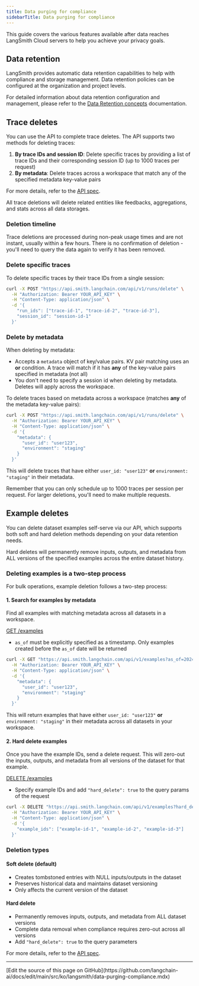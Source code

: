 ```yaml
---
title: Data purging for compliance
sidebarTitle: Data purging for compliance
---
```


This guide covers the various features available after data reaches LangSmith Cloud servers to help you achieve your privacy goals.

## Data retention

LangSmith provides automatic data retention capabilities to help with compliance and storage management. Data retention policies can be configured at the organization and project levels.

For detailed information about data retention configuration and management, please refer to the [Data Retention concepts](/langsmith/administration-overview#data-retention) documentation.

## Trace deletes

You can use the API to complete trace deletes. The API supports two methods for deleting traces:

1. **By trace IDs and session ID**: Delete specific traces by providing a list of trace IDs and their corresponding session ID (up to 1000 traces per request)
2. **By metadata**: Delete traces across a workspace that match any of the specified metadata key-value pairs

For more details, refer to the [API spec](https://api.smith.langchain.com/redoc#tag/run/operation/delete_runs_api_v1_runs_delete_post).

<Warning>
All trace deletions will delete related entities like feedbacks, aggregations, and stats across all data storages.
</Warning>

### Deletion timeline

Trace deletions are processed during non-peak usage times and are not instant, usually within a few hours. There is no confirmation of deletion - you'll need to query the data again to verify it has been removed.

### Delete specific traces

To delete specific traces by their trace IDs from a single session:

```bash
curl -X POST "https://api.smith.langchain.com/api/v1/runs/delete" \
  -H "Authorization: Bearer YOUR_API_KEY" \
  -H "Content-Type: application/json" \
  -d '{
    "run_ids": ["trace-id-1", "trace-id-2", "trace-id-3"],
    "session_id": "session-id-1"
  }'
```

### Delete by metadata

When deleting by metadata:

- Accepts a `metadata` object of key/value pairs. KV pair matching uses an **or** condition. A trace will match if it has **any** of the key-value pairs specified in metadata (not all)
- You don't need to specify a session id when deleting by metadata. Deletes will apply across the workspace.

To delete traces based on metadata across a workspace (matches **any** of the metadata key-value pairs):

```bash
curl -X POST "https://api.smith.langchain.com/api/v1/runs/delete" \
  -H "Authorization: Bearer YOUR_API_KEY" \
  -H "Content-Type: application/json" \
  -d '{
    "metadata": {
      "user_id": "user123",
      "environment": "staging"
    }
  }'
```

This will delete traces that have either `user_id: "user123"` **or** `environment: "staging"` in their metadata.

<Warning>
Remember that you can only schedule up to 1000 traces per session per request. For larger deletions, you'll need to make multiple requests.
</Warning>

## Example deletes

You can delete dataset examples self-serve via our API, which supports both soft and hard deletion methods depending on your data retention needs.

<Warning>
Hard deletes will permanently remove inputs, outputs, and metadata from ALL versions of the specified examples across the entire dataset history.
</Warning>

### Deleting examples is a two-step process

For bulk operations, example deletion follows a two-step process:

#### 1. Search for examples by metadata

Find all examples with matching metadata across all datasets in a workspace.

[GET /examples](https://api.smith.langchain.com/redoc#tag/examples/operation/read_examples_api_v1_examples_get)

- `as_of` must be explicitly specified as a timestamp. Only examples created before the `as_of` date will be returned

```bash
curl -X GET "https://api.smith.langchain.com/api/v1/examples?as_of=2024-01-01T00:00:00Z" \
  -H "Authorization: Bearer YOUR_API_KEY" \
  -H "Content-Type: application/json" \
  -d '{
    "metadata": {
      "user_id": "user123",
      "environment": "staging"
    }
  }'
```

This will return examples that have either `user_id: "user123"` **or** `environment: "staging"` in their metadata across all datasets in your workspace.

#### 2. Hard delete examples

Once you have the example IDs, send a delete request. This will zero-out the inputs, outputs, and metadata from all versions of the dataset for that example.

[DELETE /examples](https://api.smith.langchain.com/redoc#tag/examples/operation/delete_examples_api_v1_examples_delete)

- Specify example IDs and add `"hard_delete": true` to the query params of the request

```bash
curl -X DELETE "https://api.smith.langchain.com/api/v1/examples?hard_delete=true" \
  -H "Authorization: Bearer YOUR_API_KEY" \
  -H "Content-Type: application/json" \
  -d '{
    "example_ids": ["example-id-1", "example-id-2", "example-id-3"]
  }'
```

### Deletion types

#### Soft delete (default)

- Creates tombstoned entries with NULL inputs/outputs in the dataset
- Preserves historical data and maintains dataset versioning
- Only affects the current version of the dataset

#### Hard delete

- Permanently removes inputs, outputs, and metadata from ALL dataset versions
- Complete data removal when compliance requires zero-out across all versions
- Add `"hard_delete": true` to the query parameters

For more details, refer to the [API spec](https://api.smith.langchain.com/redoc#tag/examples/operation/delete_examples_api_v1_examples_delete).

---

<Callout icon="pen-to-square" iconType="regular">
  [Edit the source of this page on GitHub](https://github.com/langchain-ai/docs/edit/main/src/ko/langsmith/data-purging-compliance.mdx)
</Callout>
